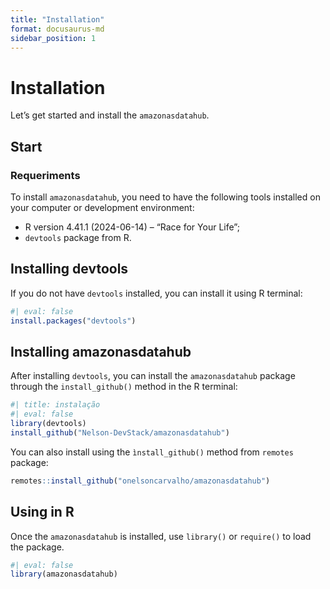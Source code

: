 ```yaml
---
title: "Installation"
format: docusaurus-md
sidebar_position: 1
---
```


# Installation

Let's get started and install the `amazonasdatahub`.

## Start

### Requeriments

To install `amazonasdatahub`, you need to have the following tools installed on your computer or development environment:

- R version 4.41.1 (2024-06-14) -- "Race for Your Life";
- `devtools` package from R.

## Installing devtools


If you do not have `devtools` installed, you can install it using R terminal:

```r
#| eval: false
install.packages("devtools")
```


## Installing amazonasdatahub

After installing `devtools`, you can install the `amazonasdatahub` package through the `install_github()` method in the R terminal:

```r
#| title: instalação
#| eval: false
library(devtools)
install_github("Nelson-DevStack/amazonasdatahub")
```
You can also install using the `ìnstall_github()` method from `remotes` package:

```r
remotes::install_github("onelsoncarvalho/amazonasdatahub")
```

## Using in R

Once the `amazonasdatahub` is installed, use `library()` or `require()` to load the package.

```r
#| eval: false
library(amazonasdatahub)
```
